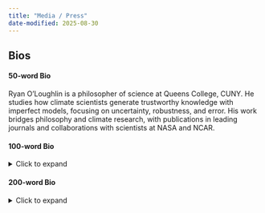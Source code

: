 ```yaml
---
title: "Media / Press"
date-modified: 2025-08-30
---
```


## Bios {#bios}

#### 50-word Bio
Ryan O’Loughlin is a philosopher of science at Queens College, CUNY. He studies how climate scientists generate trustworthy knowledge with imperfect models, focusing on uncertainty, robustness, and error. His work bridges philosophy and climate research, with publications in leading journals and collaborations with scientists at NASA and NCAR.  

#### 100-word Bio
<details>
<summary>Click to expand</summary>
Ryan O’Loughlin is a philosopher of science whose work explains how scientists generate trustworthy knowledge with imperfect models. He is an Assistant Professor of Philosophy at Queens College, CUNY and doctoral faculty in Earth & Environmental Sciences at the CUNY Graduate Center. His research focuses on climate models, robustness, and uncertainty, and he collaborates with scientists at NASA GISS, NCAR, and Cornell. Ryan has published in leading journals including *Synthese*, and *Climatic Change*, and written for *Yale Climate Connections*. He is a clear and accessible voice on science, uncertainty, and decision-making.  
</details>

#### 200-word Bio
<details>
<summary>Click to expand</summary>
Ryan O’Loughlin is a philosopher of science specializing in climate models, uncertainty, and decision-making. He is an Assistant Professor of Philosophy at Queens College, CUNY, and serves as doctoral faculty in Earth and Environmental Sciences at the CUNY Graduate Center. His research investigates how scientists trust and learn from imperfect models, and why error and failure can be epistemically productive. He has published in *Synthese*, *Climatic Change*, and *Geoscientific Model Development*, and co-authored interdisciplinary work with climate scientists at NASA GISS, NCAR, and Cornell. In addition to academic writing, Ryan engages broader audiences through public-facing essays, including contributions to *Yale Climate Connections*, where he explains the value of imperfect models for climate policy. He has been invited to speak at Brown University, NASA, and NCAR, and co-organized the “Philosophy of Climate Models” workshop at the Philosophy of Science Association. Ryan is committed to making philosophy relevant beyond academia, clarifying how uncertainty and robustness matter for science, policy, and public trust.  
</detials>

## Download Headshot {#headshot}
- [High-resolution headshot](assets/headshot.jpg)

## Expertise Topics {#expertise}
- Climate models & uncertainty  
- Robustness and decision-making  
- Risk communication & scientific credibility  
- Philosophy of failure and error in science  
- Explanations in climate modeling  
- Geoengineering and ethics of climate interventions  

## Selected Highlights {#highlights}
- **Affiliations:** Assistant Professor of Philosophy, Queens College CUNY; Doctoral Faculty, CUNY Graduate Center.  
- **Invited Talks:** Brown University Climate Science Seminar (2025); NASA Goddard Institute for Space Studies (2023); NCAR Climate & Global Dynamics Lab (2022).  
- **Public Writing:** “Why imperfect climate models are more helpful than you think” (*Yale Climate Connections*, 2025).  
- **Research Highlights:** Lead author on “Moving beyond post hoc explainable artificial intelligence” (*Geoscientific Model Development*, 2025).  
- **Workshop Leadership:** Co-organizer, *Philosophy of Climate Models* (PSA 2024).  

## Media Contact {#media-contact}
📧 [ryan.oloughlin@qc.cuny.edu](mailto:ryan.oloughlin@qc.cuny.edu)  
📞 [718-997-5270](tel:7189975270)  
Office: Powdermaker Hall 350-V, Queens College, CUNY  


*Updated: {{< meta date-modified >}}*
